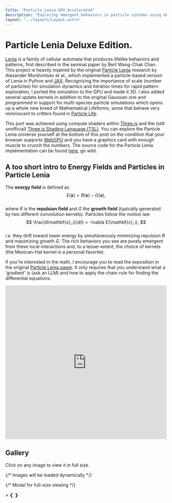 ```yaml
---
title: "Particle Lenia GPU Accelerated"
description: "Exploring emergent behaviors in particle systems using GPU-accelerated Lenia algorithms"
layout: "../layouts/Layout.astro"
---
```


# Particle Lenia Deluxe Edition.

[Lenia](https://arxiv.org/abs/1812.05433) is a family of cellular automata that produces lifelike behaviors and patterns, first described in the seminal paper by Bert Wang-Chak Chan. 
This project is heavily inspired by the original [Particle Lenia](https://google-research.github.io/self-organising-systems/particle-lenia/) 
research by Alexander Mordvintsev et al., which implemented a particle-based version of Lenia in Python and [JAX](https://docs.jax.dev/en/latest/). 
Recognizing the importance of scale (number of particles) for simulation dynamics and iteration times for rapid pattern exploration, 
I ported the simulation to the GPU and made it 3D. I also added several update kernels in addition to the original Gaussian one and programmed in 
support for multi-species particle simulations which opens up a whole new breed of Mathematical Lifeforms, some that behave very reminiscent to critters found in [Particle Life](https://youtu.be/p4YirERTVF0?si=E2bExaHTX8kbKKtp).

This port was achieved using compute shaders within [Three.js](https://threejs.org/examples/) and the (still unofficial) [Three.js Shading Language (TSL)](https://github.com/mrdoob/three.js/wiki/Three.js-Shading-Language).
You can explore the Particle Lenia universe yourself at the bottom of this post
on the condition that your browser supports [WebGPU](https://developer.mozilla.org/en-US/docs/Web/API/WebGPU_API) 
and you have a graphics card with enough muscle to crunch the numbers.
The source code for the Particle Lenia implementation can be found [here](https://github.com/craftlinks/Notebook/tree/main/particle-lenia), go wild.

## A too short intro to Energy Fields and Particles in Particle Lenia

The **energy field** is defined as  
$$
E(\mathbf{x}) = R(\mathbf{x}) - G(\mathbf{x}),
$$  
where $R$ is the **repulsion field** and $G$ the **growth field** (typically generated by two different convolution kernels). Particles follow the motion law  
$$
\frac{d\mathbf{x}_i}{dt} = -\nabla E(\mathbf{x}_i),
$$  
_i.e._ they drift toward lower energy by simultaneously minimizing repulsion $R$ and maximizing growth $G$. The rich behaviors you see are purely emergent from these local interactions and, to a lesser extent, the choice of kernels (the Mexican-Hat kernel is a personal favorite).

If you're interested in the math, I encourage you to read the exposition in the original [Particle Lenia paper](https://google-research.github.io/self-organising-systems/particle-lenia/). 
It only requires that you understand what a 'gradient' is (ask an LLM) and how to apply the chain-rule for finding the differential equations.

<iframe width="100%" height="480" src="https://www.youtube.com/embed/10gFQXNqus8" title="Particle Lenia demo" frameborder="0" allow="accelerometer; autoplay; clipboard-write; encrypted-media; gyroscope; picture-in-picture" allowfullscreen></iframe>

## Gallery

Click on any image to view it in full size.

<div class="gallery" id="particle-gallery">
  {/* Images will be loaded dynamically */}
</div>

{/* Modal for full-size viewing */}
<div id="modal" class="modal">
  <span class="close" id="closeModal">&times;</span>
  <span class="nav prev" id="prevModal">&#10094;</span>
  <span class="nav next" id="nextModal">&#10095;</span>
  <div class="modal-content">
    <img id="modalImage" src="" alt="" />
  </div>
</div>


